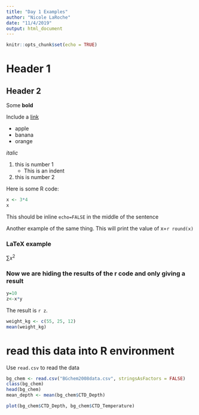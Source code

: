 ```yaml
---
title: "Day 1 Examples"
author: "Nicole LaRoche"
date: "11/4/2019"
output: html_document
---
```


```r
knitr::opts_chunk$set(echo = TRUE)
```

# Header 1

## Header 2
 
Some **bold**

Include a [link](https://nceas.ucsb.edu)

 * apple
 * banana
 * orange

*italic*

1. this is number 1
    * This is an indent
2. this is number 2 

Here is some R code:

```r
x <- 3*4
x
```


This should be inline `echo=FALSE` in the middle of the sentence

Another example of the same thing. This will print the value of x=`r round(x)`

### LaTeX example

$\sum{x^2}$

### Now we are hiding the results of the r code and only giving a result

```r

y=10
z<-x*y
```

The result is `r z`. 

```r
weight_kg <- c(55, 25, 12)
mean(weight_kg)
```

# read this data into R environment

Use `read.csv` to read the data

```r
bg_chem <- read.csv("BGchem2008data.csv", stringsAsFactors = FALSE)
class(bg_chem)
head(bg_chem)
mean_depth <- mean(bg_chem$CTD_Depth)
```

```r
plot(bg_chem$CTD_Depth, bg_chem$CTD_Temperature)
```


